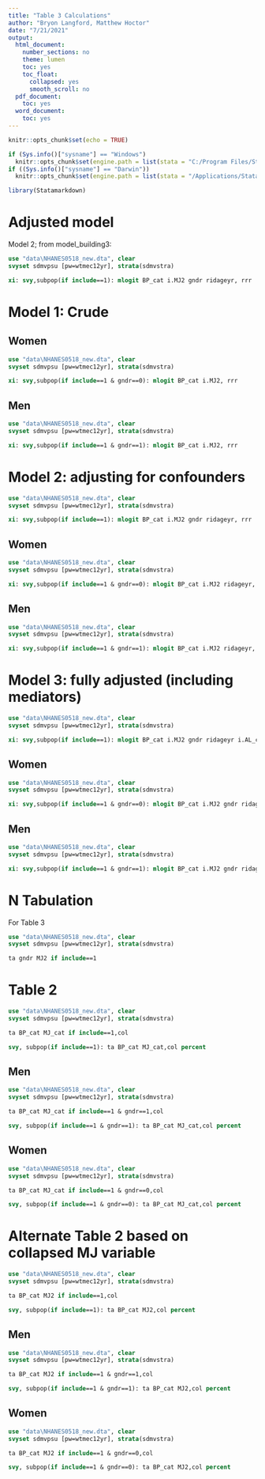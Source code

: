 ```yaml
---
title: "Table 3 Calculations"
author: "Bryon Langford, Matthew Hoctor"
date: "7/21/2021"
output:
  html_document:
    number_sections: no
    theme: lumen
    toc: yes
    toc_float:
      collapsed: yes
      smooth_scroll: no
  pdf_document:
    toc: yes
  word_document:
    toc: yes
---
```


```r
knitr::opts_chunk$set(echo = TRUE)

if (Sys.info()["sysname"] == "Windows") 
  knitr::opts_chunk$set(engine.path = list(stata = "C:/Program Files/Stata17/StataBE-64")) 
if ((Sys.info()["sysname"] == "Darwin"))
  knitr::opts_chunk$set(engine.path = list(stata = "/Applications/Stata/StataIC"))
```

```r
library(Statamarkdown)
```

# Adjusted model

Model 2; from model_building3:

```stata
use "data\NHANES0518_new.dta", clear
svyset sdmvpsu [pw=wtmec12yr], strata(sdmvstra)

xi: svy,subpop(if include==1): mlogit BP_cat i.MJ2 gndr ridageyr, rrr
```

# Model 1: Crude

## Women

```stata
use "data\NHANES0518_new.dta", clear
svyset sdmvpsu [pw=wtmec12yr], strata(sdmvstra)

xi: svy,subpop(if include==1 & gndr==0): mlogit BP_cat i.MJ2, rrr
```

## Men

```stata
use "data\NHANES0518_new.dta", clear
svyset sdmvpsu [pw=wtmec12yr], strata(sdmvstra)

xi: svy,subpop(if include==1 & gndr==1): mlogit BP_cat i.MJ2, rrr
```

# Model 2: adjusting for confounders

```stata
use "data\NHANES0518_new.dta", clear
svyset sdmvpsu [pw=wtmec12yr], strata(sdmvstra)

xi: svy,subpop(if include==1): mlogit BP_cat i.MJ2 gndr ridageyr, rrr
```

## Women

```stata
use "data\NHANES0518_new.dta", clear
svyset sdmvpsu [pw=wtmec12yr], strata(sdmvstra)

xi: svy,subpop(if include==1 & gndr==0): mlogit BP_cat i.MJ2 ridageyr, rrr
```

## Men

```stata
use "data\NHANES0518_new.dta", clear
svyset sdmvpsu [pw=wtmec12yr], strata(sdmvstra)

xi: svy,subpop(if include==1 & gndr==1): mlogit BP_cat i.MJ2 ridageyr, rrr
```

# Model 3: fully adjusted (including mediators)

```stata
use "data\NHANES0518_new.dta", clear
svyset sdmvpsu [pw=wtmec12yr], strata(sdmvstra)

xi: svy,subpop(if include==1): mlogit BP_cat i.MJ2 gndr ridageyr i.AL_cat bmxbmi, rrr
```

## Women

```stata
use "data\NHANES0518_new.dta", clear
svyset sdmvpsu [pw=wtmec12yr], strata(sdmvstra)

xi: svy,subpop(if include==1 & gndr==0): mlogit BP_cat i.MJ2 gndr ridageyr i.AL_cat bmxbmi, rrr
```

## Men

```stata
use "data\NHANES0518_new.dta", clear
svyset sdmvpsu [pw=wtmec12yr], strata(sdmvstra)

xi: svy,subpop(if include==1 & gndr==1): mlogit BP_cat i.MJ2 gndr ridageyr i.AL_cat bmxbmi, rrr
```

# N Tabulation

For Table 3

```stata
use "data\NHANES0518_new.dta", clear
svyset sdmvpsu [pw=wtmec12yr], strata(sdmvstra)

ta gndr MJ2 if include==1
```

# Table 2

```stata
use "data\NHANES0518_new.dta", clear
svyset sdmvpsu [pw=wtmec12yr], strata(sdmvstra)

ta BP_cat MJ_cat if include==1,col 

svy, subpop(if include==1): ta BP_cat MJ_cat,col percent
```

## Men

```stata
use "data\NHANES0518_new.dta", clear
svyset sdmvpsu [pw=wtmec12yr], strata(sdmvstra)

ta BP_cat MJ_cat if include==1 & gndr==1,col 

svy, subpop(if include==1 & gndr==1): ta BP_cat MJ_cat,col percent
```

## Women

```stata
use "data\NHANES0518_new.dta", clear
svyset sdmvpsu [pw=wtmec12yr], strata(sdmvstra)

ta BP_cat MJ_cat if include==1 & gndr==0,col 

svy, subpop(if include==1 & gndr==0): ta BP_cat MJ_cat,col percent
```

# Alternate Table 2 based on collapsed MJ variable

```stata
use "data\NHANES0518_new.dta", clear
svyset sdmvpsu [pw=wtmec12yr], strata(sdmvstra)

ta BP_cat MJ2 if include==1,col 

svy, subpop(if include==1): ta BP_cat MJ2,col percent
```

## Men

```stata
use "data\NHANES0518_new.dta", clear
svyset sdmvpsu [pw=wtmec12yr], strata(sdmvstra)

ta BP_cat MJ2 if include==1 & gndr==1,col 

svy, subpop(if include==1 & gndr==1): ta BP_cat MJ2,col percent
```

## Women

```stata
use "data\NHANES0518_new.dta", clear
svyset sdmvpsu [pw=wtmec12yr], strata(sdmvstra)

ta BP_cat MJ2 if include==1 & gndr==0,col 

svy, subpop(if include==1 & gndr==0): ta BP_cat MJ2,col percent
```
